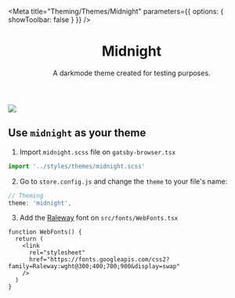 

<Meta
  title="Theming/Themes/Midnight"
  parameters={{ options: { showToolbar: false } }}
/>

<header>

# Midnight

A darkmode theme created for testing purposes.

</header>

<section className="sbdocs-section-theme">
 <div className="sbdocs-section-theme-img">
   <img
    src="https://vtexhelp.vtexassets.com/assets/docs/src/midnight___2bb274e36a39ff9c2cfa3dcc740cbfab.png"
  />
 </div>

  <article>

## Use `midnight` as your theme

1. Import `midnight.scss` file on `gatsby-browser.tsx`

```jsx
import '../styles/themes/midnight.scss'
```

2. Go to `store.config.js` and change the `theme` to your file's name:

```js
// Theming
theme: 'midnight',
```

3. Add the [Raleway](https://fonts.google.com/specimen/Raleway?query=raleway) font on `src/fonts/WebFonts.tsx`

```tsx
function WebFonts() {
  return (
    <link
      rel="stylesheet"
      href="https://fonts.googleapis.com/css2?family=Raleway:wght@300;400;700;900&display=swap"
    />
  )
}
```

  </article>
</section>
